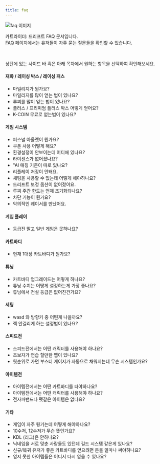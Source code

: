 ```yaml
---
title: faq
---
```


<Img className="staticImage" src="/images/banner/img-faq.jpg" alt="faq 이미지" />

카트라이더: 드리프트 FAQ 문서입니다. <br/>
FAQ 페이지에서는 유저들이 자주 묻는 질문들을 확인할 수 있습니다.

<br/>

상단에 있는 사이드 바 혹은 아래 목차에서 원하는 항목을 선택하여 확인해보세요.

#### 재화 / 레이싱 박스 / 레이싱 패스

- <Link href="/docs/faq/goods/mileage" type="component">마일리지가 뭔가요?</Link>
- <Link href="/docs/faq/goods/how_to_get_a_lot_of_mileage" type="component">마일리지를 많이 얻는 법이 있나요?</Link>
- <Link href="/docs/faq/goods/how_to_get_a_lot_of_lucci" type="component">루찌를 많이 얻는 법이 있나요?</Link>
- <Link href="/docs/faq/goods/how_do_i_get_a_plus_box_or_a_premium_plus_box" type="component">플러스 / 프리미엄 플러스 박스 어떻게 얻어요?</Link>
- <Link href="/docs/faq/goods/get_coin_for_free" type="component">K-COIN 무료로 얻는법이 있나요?</Link>

#### 게임 시스템

- <Link href="/docs/faq/system/personal_outlet" type="component">퍼스널 아울렛이 뭔가요?</Link>
- <Link href="/docs/faq/system/how_do_i_use_the_coupon" type="component">쿠폰 사용 어떻게 해요?</Link>
- <Link href="/docs/faq/system/config_where_is_it" type="component">환경설정이 안보이는데 어디에 있나요?</Link>
- <Link href="/docs/faq/system/my_License_is_missing" type="component">라이센스가 없어졌나요?</Link>
- <Link href="/docs/faq/system/is_there_a_separate_AI_matching_standard" type="component">"AI 매칭 기준이 따로 있나요?</Link>
- <Link href="/docs/faq/system/my_replays_wont_save" type="component">리플레이 저장이 안돼요.</Link>
- <Link href="/docs/faq/system/not_able_to_use_chat" type="component">채팅을 사용할 수 없는데 어떻게 해야하나요?</Link>
- <Link href="/docs/faq/system/drift_Assist_is_missing" type="component">드리프트 보정 옵션이 없어졌어요.</Link>
- <Link href="/docs/faq/system/when_does_the_weekly_limit_for_Lucci_reset" type="component">루찌 주간 한도는 언제 초기화되나요?</Link>
- <Link href="/docs/faq/system/what_is_the_block_feature" type="component">차단 기능이 뭔가요?</Link>
- <Link href="/docs/faq/system/i_met_a_malicious_racer" type="component">악의적인 레이서를 만났어요.</Link>

#### 게임 플레이

- <Link href="/docs/faq/play/cant_you_play_common_games_other_than_grade_games" type="component">등급전 말고 일반 게임은 못하나요?</Link>

#### 카트바디

- <Link href="/docs/faq/karts/whats_your_number_one_kartbody_right_now" type="component">현재 1대장 카트바디가 뭔가요?</Link>

#### 튜닝

- <Link href="/docs/faq/tuning/how_do_i_upgrade_my_kartbody" type="component">카트바디 업그레이드는 어떻게 하나요?</Link>
- <Link href="/docs/faq/tuning/what_is_the_best_way_to_set_up_a_tuning_stat" type="component">튜닝 수치는 어떻게 설정하는게 가장 좋나요?</Link>
- <Link href="/docs/faq/tuning/is_the_legend_rank_removed_from_tuning" type="component">튜닝에서 전설 등급은 없어진건가요?</Link>

#### 세팅

- <Link href="/docs/faq/setting/wasd_or_arrow_keys" type="component">wasd 와 방향키 중 어떤게 나을까요?</Link>
- <Link href="/docs/faq/setting/settings_for_not_getting_lag" type="component">렉 안걸리게 하는 설정법이 있나요?</Link>

#### 스피드전

- <Link href="/docs/faq/speed/what_character_should_i_use_in_speed_mode" type="component">스피드전에서는 어떤 캐릭터를 사용해야 하나요?</Link>
- <Link href="/docs/faq/speed/what_is_the_best_map_for_beginners_to_practice_on" type="component">초보자가 연습 할만한 맵이 있나요?</Link>
- <Link href="/docs/faq/speed/booster_gauge_automatically_fills_up" type="component">뒷순위로 가면 부스터 게이지가 자동으로 채워지는데 무슨 시스템인가요?</Link>

#### 아이템전

- <Link href="/docs/faq/item/what_kartbody_should_i_use_in_item_mode" type="component">아이템전에서는 어떤 카트바디를 타야하나요?</Link>
- <Link href="/docs/faq/item/what_character_should_i_use_in_item_mode" type="component">아이템전에서는 어떤 캐릭터를 사용해야 하나요?</Link>
- <Link href="/docs/faq/item/electromagnetic_bands_or_pets" type="component">전자파밴드나 펫같은 아이템은 없나요?</Link>

#### 기타

- <Link href="/docs/faq/etc/there_is_frequent_game_crashing" type="component">게임이 자주 튕기는데 어떻게 해야하나요?</Link>
- <Link href="/docs/faq/etc/what_do_you_mean_by_10_point_and_12_point" type="component">10수저, 12수저가 무슨 뜻인가요?</Link>
- <Link href="/docs/faq/etc/no_kdl" type="component">KDL (리그)은 안하나요?</Link>
- <Link href="/docs/faq/etc/is_there_a_guild_system_or_something" type="component">닉네임을 서로 맞춘 사람들도 있던데 길드 시스템 같은게 있나요?</Link>
- <Link href="/docs/faq/etc/get_a_good_kartbody" type="component">신규/복귀 유저가 좋은 카트바디를 얻으려면 돈을 얼마나 써야하나요?</Link>
- <Link href="/docs/faq/etc/where_can_i_get_the_items_i_didnt_get_back" type="component">얻지 못한 아이템들은 어디서 다시 얻을 수 있나요?</Link>